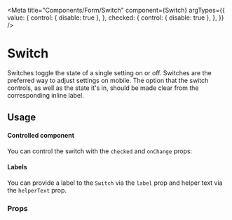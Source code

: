 

<Meta
  title="Components/Form/Switch"
  component={Switch}
  argTypes={{
    value: {
      control: { disable: true },
    },
    checked: {
      control: { disable: true },
    },
  }}
/>

# Switch

Switches toggle the state of a single setting on or off. Switches are the preferred way to adjust settings on mobile.
The option that the switch controls, as well as the state it's in, should be made clear from the corresponding inline
label.

## Usage

#### Controlled component

You can control the switch with the `checked` and `onChange` props:

#### Labels

You can provide a label to the `Switch` via the `label` prop and helper text via the `helperText` prop.

<Canvas>
  <Story name="Switch" story={stories.Switch} />
</Canvas>

### Props

<ArgsTable story="Switch" />
